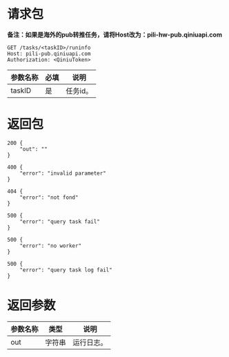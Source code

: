 # 请求包
**备注：如果是海外的pub转推任务，请将Host改为：pili-hw-pub.qiniuapi.com**

```
GET /tasks/<taskID>/runinfo
Host: pili-pub.qiniuapi.com
Authorization: <QiniuToken>

```

| 参数名称 | 必填 | 说明 |
| ----------- |-------------------|-------------------------------------------- |
| taskID | 是 | 任务id。|

# 返回包

```
200 {
    "out": ""
}

400 {
    "error": "invalid parameter"
}

404 {
    "error": "not fond"
}

500 {
    "error": "query task fail"
}

500 {
    "error": "no worker"
}

500 {
    "error": "query task log fail"
}

```
# 返回参数

| 参数名称 | 类型 | 说明 |
| ----------- |------------------------|--------------------------------------- |
| out | 字符串 | 运行日志。|